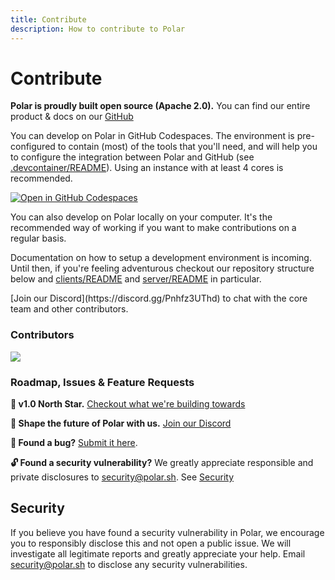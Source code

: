 ```yaml
---
title: Contribute
description: How to contribute to Polar
---
```



# Contribute

**Polar is proudly built open source (Apache 2.0).** You can find our entire product & docs on our [GitHub](https://github.com/polarsource/polar)


You can develop on Polar in GitHub Codespaces. The environment is pre-configured to contain (most) of the tools that you'll need, and will help you to configure the integration between Polar and GitHub (see [.devcontainer/README](https://github.com/polarsource/polar/blob/main/.devcontainer/README.md)). Using an instance with at least 4 cores is recommended.

[![Open in GitHub Codespaces](https://github.com/codespaces/badge.svg)](https://codespaces.new/polarsource/polar)

You can also develop on Polar locally on your computer. It's the recommended
way of working if you want to make contributions on a regular basis.

Documentation on how to setup a development environment is incoming. Until then,
if you're feeling adventurous checkout our repository structure below and
  [clients/README](https://github.com/polarsource/polar/blob/main/clients/README.md) and [server/README](https://github.com/polarsource/polar/blob/main/server/README.md) in particular.

<BrowserCallout type="NOTE">
[Join our Discord](https://discord.gg/Pnhfz3UThd) to chat with the core team and other contributors.
</BrowserCallout>



### Contributors
<a href="https://github.com/polarsource/polar/graphs/contributors">
  <img src="https://contrib.rocks/image?repo=polarsource/polar" />
</a>


### Roadmap, Issues & Feature Requests
**🎯 v1.0 North Star.** [Checkout what we're building towards](https://github.com/polarsource/polar/issues/3242)

**💬 Shape the future of Polar with us.** [Join our Discord](https://discord.gg/Pnhfz3UThd)

**🐛 Found a bug?** [Submit it here](https://github.com/polarsource/polar/issues).

**🔓 Found a security vulnerability?** We greatly appreciate responsible and private disclosures to security@polar.sh. See [Security](/docs#security)


## Security
If you believe you have found a security vulnerability in Polar, we encourage you to responsibly disclose this and not open a public issue. We will investigate all legitimate reports and greatly appreciate your help. Email security@polar.sh to disclose any security vulnerabilities.

